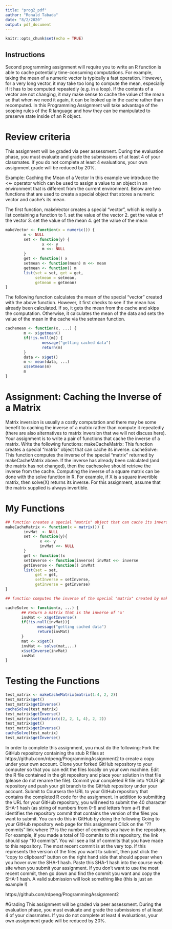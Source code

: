 ```yaml
---
title: "prog2_pdf"
author: "Ronald Tabada"
date: "8/2/2020"
output: pdf_document
---
```


```r
knitr::opts_chunk$set(echo = TRUE)
```

## Instructions

Second programming assignment will require you to write an R function is able to cache potentially time-consuming computations. For example, taking the mean of a numeric vector is typically a fast operation. However, for a very long vector, it may take too long to compute the mean, especially if it has to be computed repeatedly (e.g. in a loop). If the contents of a vector are not changing, it may make sense to cache the value of the mean so that when we need it again, it can be looked up in the cache rather than recomputed. In this Programming Assignment will take advantage of the scoping rules of the R language and how they can be manipulated to preserve state inside of an R object. 

# Review criteria 

This assignment will be graded via peer assessment. During the evaluation phase, you must evaluate and grade the submissions of at least 4 of your classmates. If you do not complete at least 4 evaluations, your own assignment grade will be reduced by 20%. 

Example: Caching the Mean of a Vector 
In this example we introduce the <<- operator which can be used to assign a value to an object in an environment that is different from the current environment. Below are two functions that are used to create a special object that stores a numeric vector and cache's its mean. 

The first function, makeVector creates a special "vector", which is really a list containing a function to 
1. set the value of the vector 
2. get the value of the vector 
3. set the value of the mean 
4. get the value of the mean 

```r
makeVector <- function(x = numeric()) {
        m <- NULL
        set <- function(y) {
                x <<- y
                m <<- NULL
        }
        get <- function() x
        setmean <- function(mean) m <<- mean
        getmean <- function() m
        list(set = set, get = get,
             setmean = setmean,
             getmean = getmean)
}
```

The following function calculates the mean of the special "vector" created with the above function. However, it first checks to see if the mean has already been calculated. If so, it gets the mean from the cache and skips the computation. Otherwise, it calculates the mean of the data and sets the value of the mean in the cache via the setmean function. 

```r
cachemean <- function(x, ...) {
        m <- x$getmean()
        if(!is.null(m)) {
                message("getting cached data")
                return(m)
        }
        data <- x$get()
        m <- mean(data, ...)
        x$setmean(m)
        m
}
```

# Assignment: Caching the Inverse of a Matrix 
Matrix inversion is usually a costly computation and there may be some benefit to caching the inverse of a matrix rather than compute it repeatedly (there are also alternatives to matrix inversion that we will not discuss here). Your assignment is to write a pair of functions that cache the inverse of a matrix. 
Write the following functions: 
makeCacheMatrix: This function creates a special "matrix" object that can cache its inverse. 
cacheSolve: This function computes the inverse of the special "matrix" returned by makeCacheMatrix above. If the inverse has already been calculated (and the matrix has not changed), then the cachesolve should retrieve the inverse from the cache. 
Computing the inverse of a square matrix can be done with the solve function in R. For example, if X is a square invertible matrix, then solve(X) returns its inverse. 
For this assignment, assume that the matrix supplied is always invertible. 

# My Functions
```r
## function creates a special "matrix" object that can cache its inverse.
makeCacheMatrix <- function(x = matrix()) {
        invMat  <- NULL
        set <- function(y){
               x <<- y
               invMat <<- NULL
        }
        get <- function()x
        setInverse <- function(inverse) invMat <<- inverse
        getInverse <- function() invMat   
        list(set = set, 
             get = get, 
             setInverse = setInverse, 
             getInverse = getInverse)
}

## function computes the inverse of the special "matrix" created by makeCacheMatrix

cacheSolve <- function(x, ...) {
       ## Return a matrix that is the inverse of 'x'
       invMat <- x$getInverse()
       if(!is.null(invMat)){
              message("getting cached data")
              return(invMat)
       }
       mat <- x$get()
       invMat <- solve(mat,...)
       x$setInverse(invMat)
       invMat
}
```

# Testing the Functions
```r
test_matrix <- makeCacheMatrix(matrix(1:4, 2, 2))
test_matrix$get()
test_matrix$getInverse()
cacheSolve(test_matrix)
test_matrix$getInverse()
test_matrix$set(matrix(c(2, 2, 1, 4), 2, 2))
test_matrix$get()
test_matrix$getInverse()
cacheSolve(test_matrix)
test_matrix$getInverse()
```

In order to complete this assignment, you must do the following: 
Fork the GitHub repository containing the stub R files at https://github.com/rdpeng/ProgrammingAssignment2 to create a copy under your own account. 
Clone your forked GitHub repository to your computer so that you can edit the files locally on your own machine. 
Edit the R file contained in the git repository and place your solution in that file (please do not rename the file). 
Commit your completed R file into YOUR git repository and push your git branch to the GitHub repository under your account. 
Submit to Coursera the URL to your GitHub repository that contains the completed R code for the assignment. 
In addition to submitting the URL for your GitHub repository, you will need to submit the 40 character SHA-1 hash (as string of numbers from 0-9 and letters from a-f) that identifies the repository commit that contains the version of the files you want to submit. You can do this in GitHub by doing the following 
Going to your GitHub repository web page for this assignment 
Click on the “?? commits” link where ?? is the number of commits you have in the repository. For example, if you made a total of 10 commits to this repository, the link should say “10 commits”. 
You will see a list of commits that you have made to this repository. The most recent commit is at the very top. If this represents the version of the files you want to submit, then just click the “copy to clipboard” button on the right hand side that should appear when you hover over the SHA-1 hash. Paste this SHA-1 hash into the course web site when you submit your assignment. If you don't want to use the most recent commit, then go down and find the commit you want and copy the SHA-1 hash. 
A valid submission will look something like (this is just an example !) 

https://github.com/rdpeng/ProgrammingAssignment2

#Grading 
This assignment will be graded via peer assessment. During the evaluation phase, you must evaluate and grade the submissions of at least 4 of your classmates. If you do not complete at least 4 evaluations, your own assignment grade will be reduced by 20%. 